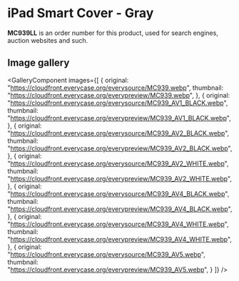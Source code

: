 
# iPad Smart Cover - Gray

<Callout type='info' emoji='👉🏻'>**MC939LL** is an order number for this product, used for search engines, auction websites and such.</Callout>

## Image gallery

<GalleryComponent
    images={[
      {
        original: "https://cloudfront.everycase.org/everysource/MC939.webp",
        thumbnail: "https://cloudfront.everycase.org/everypreview/MC939.webp",
      },
      {
        original: "https://cloudfront.everycase.org/everysource/MC939_AV1_BLACK.webp",
        thumbnail: "https://cloudfront.everycase.org/everypreview/MC939_AV1_BLACK.webp",
      },
      {
        original: "https://cloudfront.everycase.org/everysource/MC939_AV2_BLACK.webp",
        thumbnail: "https://cloudfront.everycase.org/everypreview/MC939_AV2_BLACK.webp",
      },
      {
        original: "https://cloudfront.everycase.org/everysource/MC939_AV2_WHITE.webp",
        thumbnail: "https://cloudfront.everycase.org/everypreview/MC939_AV2_WHITE.webp",
      },
      {
        original: "https://cloudfront.everycase.org/everysource/MC939_AV4_BLACK.webp",
        thumbnail: "https://cloudfront.everycase.org/everypreview/MC939_AV4_BLACK.webp",
      },
      {
        original: "https://cloudfront.everycase.org/everysource/MC939_AV4_WHITE.webp",
        thumbnail: "https://cloudfront.everycase.org/everypreview/MC939_AV4_WHITE.webp",
      },
      {
        original: "https://cloudfront.everycase.org/everysource/MC939_AV5.webp",
        thumbnail: "https://cloudfront.everycase.org/everypreview/MC939_AV5.webp",
      }
    ]}
  />
